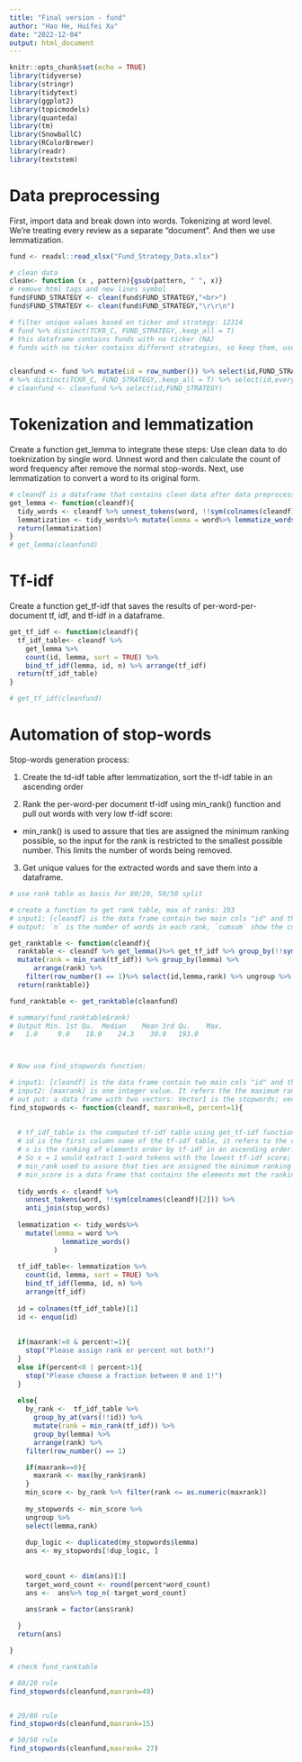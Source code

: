 ```yaml
---
title: "Final version - fund"
author: "Hao He, Huifei Xu"
date: "2022-12-04"
output: html_document
---
```


```r
knitr::opts_chunk$set(echo = TRUE)
library(tidyverse)
library(stringr)
library(tidytext)
library(ggplot2)
library(topicmodels)
library(quanteda)
library(tm)
library(SnowballC)
library(RColorBrewer)
library(readr)
library(textstem)
```

# Data preprocessing
First, import data and break down into words. Tokenizing at word level. We’re treating every review as a separate “document”. And then we use lemmatization.

```r
fund <- readxl::read_xlsx("Fund_Strategy_Data.xlsx")

# clean data 
clean<- function (x , pattern){gsub(pattern, " ", x)}
# remove html tags and new lines symbol
fund$FUND_STRATEGY <- clean(fund$FUND_STRATEGY,"<br>")
fund$FUND_STRATEGY <- clean(fund$FUND_STRATEGY,"\r\r\n")

# filter unique values based on ticker and strategy: 12314
# fund %>% distinct(TCKR_C, FUND_STRATEGY,.keep_all = T)
# this dataframe contains funds with no ticker (NA)
# funds with no ticker contains different strategies, so keep them, use it as the clean fund dataset after remove duplicated funds 


cleanfund <- fund %>% mutate(id = row_number()) %>% select(id,FUND_STRATEGY) 
# %>% distinct(TCKR_C, FUND_STRATEGY,.keep_all = T) %>% select(id,everything())
# cleanfund <- cleanfund %>% select(id,FUND_STRATEGY)

```

# Tokenization and lemmatization
Create a function get_lemma to integrate these steps:
Use clean data to do toeknization by single word. Unnest word and then calculate the count of word frequency after remove the normal stop-words. Next, use lemmatization to convert a word to its original form.

```r
# cleandf is a dataframe that contains clean data after data preprocessing
get_lemma <- function(cleandf){
  tidy_words <- cleandf %>% unnest_tokens(word, !!sym(colnames(cleandf)[2])) %>% anti_join(stop_words)
  lemmatization <- tidy_words%>% mutate(lemma = word%>% lemmatize_words())
  return(lemmatization)
}
# get_lemma(cleanfund)
```

# Tf-idf
Create a function get_tf-idf that saves the results of per-word-per-document tf, idf, and tf-idf in a dataframe.
```r

get_tf_idf <- function(cleandf){
  tf_idf_table<- cleandf %>%
    get_lemma %>%
    count(id, lemma, sort = TRUE) %>%
    bind_tf_idf(lemma, id, n) %>% arrange(tf_idf)
  return(tf_idf_table)
}

# get_tf_idf(cleanfund)

```

# Automation of stop-words

Stop-words generation process:

1.  Create the td-idf table after lemmatization, sort the tf-idf table in an ascending order

2.  Rank the per-word-per document tf-idf using min_rank() function and pull out words with very low tf-idf score:

-   min_rank() is used to assure that ties are assigned the minimum ranking possible, so the input for the rank is restricted to the smallest possible number. This limits the number of words being removed.

3. Get unique values for the extracted words and save them into a dataframe. 


```r
# use rank table as basis for 80/20, 50/50 split

# create a function to get rank table, max of ranks: 193
# input1: [cleandf] is the data frame contain two main cols "id" and the text content after fundamental text clean
# output: `n` is the number of words in each rank, `cumsum` show the cumulative number of words for each rank

get_ranktable <- function(cleandf){
  ranktable <- cleandf %>% get_lemma()%>% get_tf_idf %>% group_by(!!sym(colnames(cleandf)[1])) %>% 
  mutate(rank = min_rank(tf_idf)) %>% group_by(lemma) %>%
      arrange(rank) %>%
    filter(row_number() == 1)%>% select(id,lemma,rank) %>% ungroup %>% count(rank) %>% mutate(total = cumsum(n)) %>% mutate(cum_percent = round(100*cumsum(n)/sum(n),2))
  return(ranktable)} 

fund_ranktable <- get_ranktable(cleanfund)

# summary(fund_ranktable$rank) 
# Output Min. 1st Qu.  Median    Mean 3rd Qu.    Max. 
#   1.0     9.0    18.0    24.3    30.0   193.0 



# Now use find_stopwords function:

# input1: [cleandf] is the data frame contain two main cols "id" and the text content after fundamental text clean
# input2: [maxrank] is one integer value. It refers the the maximum rank of tf-idf score for stop words expected to show in output
# out put: a data frame with two vectors: Vector1 is the stopwords; vector2 is the factors of rank from 1 to the [maxrank]
find_stopwords <- function(cleandf, maxrank=0, percent=1){ 
  
  
  # tf_idf_table is the computed tf-idf table using get_tf-idf function that has column names in the order of "id", "lemma","n", "tf", "idf" and "tf_idf" 
  # id is the first column name of the tf-idf table, it refers to the column that lists the unique id of each document
  # x is the ranking of elements order by tf-idf in an ascending order.
  # So x = 1 would extract 1-word tokens with the lowest tf-idf score; x = 2 would get tokens with the second lowest tf-idf score.
  # min_rank used to assure that ties are assigned the minimum ranking possible, so the input for the rank is restricted to the smallest possible number.
  # min_score is a data frame that contains the elements met the ranking demand  
  
  tidy_words <- cleandf %>%
    unnest_tokens(word, !!sym(colnames(cleandf)[2])) %>%
    anti_join(stop_words)
  
  lemmatization <- tidy_words%>% 
    mutate(lemma = word %>% 
             lemmatize_words()
           )
  
  tf_idf_table<- lemmatization %>% 
    count(id, lemma, sort = TRUE) %>% 
    bind_tf_idf(lemma, id, n) %>% 
    arrange(tf_idf)
  
  id = colnames(tf_idf_table)[1] 
  id <- enquo(id)
  
  
  if(maxrank!=0 & percent!=1){
    stop("Please assign rank or percent not both!")
  }
  else if(percent<0 | percent>1){
    stop("Please choose a fraction between 0 and 1!")
  } 
  
  else{
    by_rank <-  tf_idf_table %>% 
      group_by_at(vars(!!id)) %>% 
      mutate(rank = min_rank(tf_idf)) %>%
      group_by(lemma) %>%
      arrange(rank) %>%
    filter(row_number() == 1)

    if(maxrank==0){
      maxrank <- max(by_rank$rank)
    }
    min_score <- by_rank %>% filter(rank <= as.numeric(maxrank))
    
    my_stopwords <- min_score %>% 
    ungroup %>%
    select(lemma,rank)
    
    dup_logic <- duplicated(my_stopwords$lemma)
    ans <- my_stopwords[!dup_logic, ]
  
    
    word_count <- dim(ans)[1]
    target_word_count <- round(percent*word_count)
    ans <-  ans%>% top_n(-target_word_count)

    ans$rank = factor(ans$rank)
    
  }
  return(ans) 

}

# check fund_ranktable

# 80/20 rule
find_stopwords(cleanfund,maxrank=49)


# 20/80 rule
find_stopwords(cleanfund,maxrank=15)

# 50/50 rule
find_stopwords(cleanfund,maxrank= 27)
```


